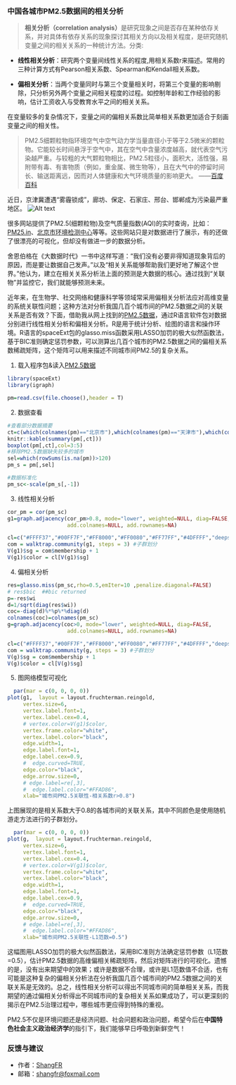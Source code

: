 
### 中国各城市PM2.5数据间的相关分析

>**相关分析（correlation analysis）**是研究现象之间是否存在某种依存关系，并对具体有依存关系的现象探讨其相关方向以及相关程度，是研究随机变量之间的相关关系的一种统计方法。分类:

- **线性相关分析**：研究两个变量间线性关系的程度,用相关系数r来描述。常用的三种计算方式有Pearson相关系数、Spearman和Kendall相关系数。

- **偏相关分析**：当两个变量同时与第三个变量相关时，将第三个变量的影响剔除，只分析另外两个变量之间相关程度的过程。如控制年龄和工作经验的影响，估计工资收入与受教育水平之间的相关关系。

在变量较多的复杂情况下，变量之间的偏相关系数比简单相关系数更加适合于刻画变量之间的相关性。

>PM2.5细颗粒物指环境空气中空气动力学当量直径小于等于2.5微米的颗粒物。它能较长时间悬浮于空气中，其在空气中含量浓度越高，就代表空气污染越严重。与较粗的大气颗粒物相比，PM2.5粒径小，面积大，活性强，易附带有毒、有害物质（例如，重金属、微生物等），且在大气中的停留时间长、输送距离远，因而对人体健康和大气环境质量的影响更大。 ——[百度百科](http://baike.baidu.com/link?url=GYNz_XkA9kKRNXQlSqu4nnsUawrwLQRDdl6EE0O9etLBARfQ9tvhneb1XlWar2We96M_f93qxJFZKM0gTeY7HMLb19GlLNEdfw8csiSJPoiprEcArTTkhdKuW2zE6CCOJ3ctrke8jFAD6HsLVZoEL_)

近日，京津冀遭遇“雾霾锁成”，廊坊、保定、石家庄、邢台、邯郸成为污染最严重地区。
![Alt text](./pm2.png)

很多网站提供了PM2.5(细颗粒物)及空气质量指数(AQI)的实时查询，比如：[PM25.in](http://www.pm25.in/beijing)、[北京市环境检测中心](http://zx.bjmemc.com.cn/web/index.aspx)等等。这些网站只是对数据进行了展示，有的还做了很漂亮的可视化，但却没有做进一步的数据分析。

舍恩伯格在《大数据时代》一书中这样写道：“我们没有必要非得知道现象背后的原因，而是要让数据自己发声。”以及“相关关系能够帮助我们更好地了解这个世界。”他认为，建立在相关关系分析法上面的预测是大数据的核心。通过找到“关联物”并监控它，我们就能够预测未来。

近年来，在生物学、社交网络和健康科学等领域常采用偏相关分析法应对高维变量的系统关联性问题；这种方法对分析我国几百个城市间的PM2.5数据之间的关联关系是否有效？下面，借助我从网上找到的[PM2.5数据](http://pan.baidu.com/s/1nusmd8d)，通过R语言软件包对数据分别进行线性相关分析和偏相关分析。R是用于统计分析、绘图的语言和操作环境。R语言的spaceExt包的glasso.miss函数采用LASSO加罚的极大似然函数法，基于BIC准则确定惩罚参数，可以测算出几百个城市的PM2.5数据之间的偏相关系数稀疏矩阵，这个矩阵可以用来描述不同城市间PM2.5的复杂关系。

1. 载入程序包&读入[PM2.5数据](http://pan.baidu.com/s/1nusmd8d)
```r
library(spaceExt)
library(igraph)

pm=read.csv(file.choose(),header = T)

```

2. 数据查看
```r
#查看部分数据摘要
ct=c(which(colnames(pm)=="北京市"),which(colnames(pm)=="天津市"),which(colnames(pm)=="石家庄市"))
knitr::kable(summary(pm[,ct]))
boxplot(pm[,ct],col=3:5)
#移除PM2.5数据缺失较多的城市
sel=which(rowSums(is.na(pm))>120)
pm_s = pm[,sel]

#数据标准化
pm_sc<-scale(pm_s[,-1]) 
```

3. 线性相关分析
```r
cor_pm = cor(pm_sc)
g1=graph.adjacency(cor_pm>0.8, mode="lower", weighted=NULL, diag=FALSE,
                   add.colnames=NULL, add.rownames=NA)

cl=c("#FFFF37","#00FF7F","#FF8000","#FF0080","#FF77FF","#4DFFFF","deepskyblue","chocolate","#FFAD86","#C07AB8")
com = walktrap.community(g1, steps = 3) #子群划分
V(g1)$sg = com$membership + 1
V(g1)$color = cl[V(g1)$sg] 
```

4. 偏相关分析
```r
res=glasso.miss(pm_sc,rho=0.5,emIter=10 ,penalize.diagonal=FALSE)
# res$bic  ##bic returned
p=-res$wi
d=1/sqrt(diag(res$wi))
coc=-diag(d)%*%p%*%diag(d)
colnames(coc)=colnames(pm_sc)
g=graph.adjacency(coc>0, mode="lower", weighted=NULL, diag=FALSE,
                   add.colnames=NULL, add.rownames=NA)

cl=c("#FFFF37","#00FF7F","#FF8000","#FF0080","#FF77FF","#4DFFFF","deepskyblue","chocolate","#FFAD86","#C07AB8")
com = walktrap.community(g, steps = 3) #子群划分
V(g)$sg = com$membership + 1
V(g)$color = cl[V(g)$sg] 

```

5. 图网络模型可视化
```r
  par(mar = c(0, 0, 0, 0))
plot(g1,  layout = layout.fruchterman.reingold,
     vertex.size=6,
     vertex.label.font=1,
     vertex.label.cex=0.4,
     # vertex.color=V(g1)$color,
     vertex.frame.color="white",
     vertex.label.color="black",
     edge.width=1,
     edge.label.font=1,
     edge.label.cex=0.9,
     #  edge.curved=TRUE,
     edge.color="black",
     edge.arrow.size=0,
     # edge.label=re[,3],
     #  edge.label.color="#FFAD86",
     xlab="城市间PM2.5关联性-相关系数r>0.8")

```

上图展现的是相关系数大于0.8的各城市间的关联关系，其中不同颜色是使用随机游走方法进行的子群划分。

```r
  par(mar = c(0, 0, 0, 0))
plot(g,  layout = layout.fruchterman.reingold,
     vertex.size=6,
     vertex.label.font=1,
     vertex.label.cex=0.4,
     # vertex.color=V(g1)$color,
     vertex.frame.color="white",
     vertex.label.color="black",
     edge.width=1,
     edge.label.font=1,
     edge.label.cex=0.9,
     #  edge.curved=TRUE,
     edge.color="black",
     edge.arrow.size=0,
     # edge.label=re[,3],
     #  edge.label.color="#FFAD86",
     xlab="城市间PM2.5关联性-L1范数=0.5")

```

这幅图用LASSO加罚的极大似然函数法，采用BIC准则方法确定惩罚参数（L1范数=0.5），估计PM2.5数据的高维偏相关稀疏矩阵，然后对矩阵进行的可视化。遗憾的是，没有出来期望中的效果；或许是数据不合理，或许是L1范数值不合适，也有可能是这种复杂的偏相关分析法在分析我国几百个城市间的PM2.5数据之间的关联关系是无效的。总之，线性相关分析可以得出不同城市间的简单相关关系，而我期望的通过偏相关分析得出不同城市间的复杂相关关系如果成功了，可以更深刻的揭示在PM2.5治理过程中，哪些城市更应得到特殊的重视。

PM2.5不仅是环境问题还是经济问题、社会问题和政治问题，希望今后在**中国特色社会主义政治经济学**的指引下，我们能够早日呼吸到新鲜空气！


### 反馈与建议
- 作者：[ShangFR](http://www.cnblogs.com/shangfr "博客主页")
- 邮箱：<shangfr@foxmail.com>


